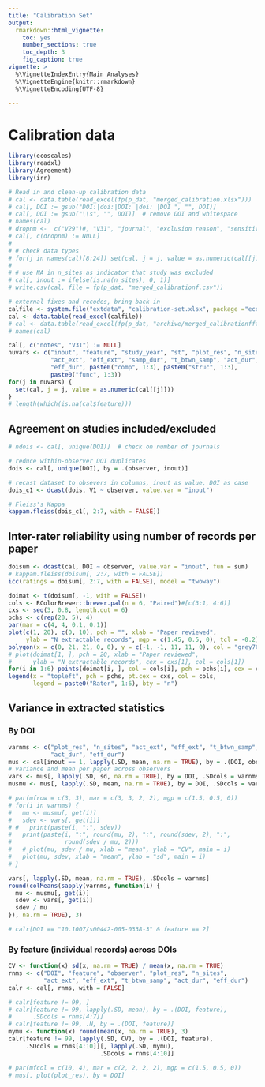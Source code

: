```yaml
---
title: "Calibration Set"
output: 
  rmarkdown::html_vignette:
    toc: yes
    number_sections: true
    toc_depth: 3
    fig_caption: true
vignette: >
  %\VignetteIndexEntry{Main Analyses}
  %\VignetteEngine{knitr::rmarkdown}
  %\VignetteEncoding{UTF-8}

---
```


# Calibration data
```r
library(ecoscales)
library(readxl)
library(Agreement)
library(irr)

```

```r
# Read in and clean-up calibration data
# cal <- data.table(read_excel(fp(p_dat, "merged_calibration.xlsx")))
# cal[, DOI := gsub("DOI:|doi:|DOI: |doi: |DOI ", "", DOI)]
# cal[, DOI := gsub("\\s", "", DOI)]  # remove DOI and whitespace
# names(cal)
# dropnm <-  c("V29")#, "V31", "journal", "exclusion reason", "sensitivity")
# cal[, c(dropnm) := NULL]
# 
# # check data types
# for(j in names(cal)[8:24]) set(cal, j = j, value = as.numeric(cal[[j]]))
# 
# # use NA in n_sites as indicator that study was excluded
# cal[, inout := ifelse(is.na(n_sites), 0, 1)]  
# write.csv(cal, file = fp(p_dat, "merged_calibrationf.csv"))
```

```r
# external fixes and recodes, bring back in
calfile <- system.file("extdata", "calibration-set.xlsx", package ="ecoscales")
cal <- data.table(read_excel(calfile))
# cal <- data.table(read_excel(fp(p_dat, "archive/merged_calibrationffffff.xlsx")))
# names(cal)

cal[, c("notes", "V31") := NULL]
nuvars <- c("inout", "feature", "study_year", "st", "plot_res", "n_sites",
            "act_ext", "eff_ext", "samp_dur", "t_btwn_samp", "act_dur", 
            "eff_dur", paste0("comp", 1:3), paste0("struc", 1:3), 
            paste0("func", 1:3))
for(j in nuvars) {
  set(cal, j = j, value = as.numeric(cal[[j]]))
}
# length(which(is.na(cal$feature)))

```

## Agreement on studies included/excluded
```r
# ndois <- cal[, unique(DOI)]  # check on number of journals

# reduce within-observer DOI duplicates 
dois <- cal[, unique(DOI), by = .(observer, inout)]

# recast dataset to obsevers in columns, inout as value, DOI as case
dois_c1 <- dcast(dois, V1 ~ observer, value.var = "inout")

# Fleiss's Kappa
kappam.fleiss(dois_c1[, 2:7, with = FALSE])
```

## Inter-rater reliability using number of records per paper
```r
doisum <- dcast(cal, DOI ~ observer, value.var = "inout", fun = sum)
# kappam.fleiss(doisum[, 2:7, with = FALSE])
icc(ratings = doisum[, 2:7, with = FALSE], model = "twoway")

```

```r
doimat <- t(doisum[, -1, with = FALSE])
cols <- RColorBrewer::brewer.pal(n = 6, "Paired")#[c(3:1, 4:6)]
cxs <- seq(3, 0.8, length.out = 6)
pchs <- c(rep(20, 5), 4)
par(mar = c(4, 4, 0.1, 0.1))
plot(c(1, 20), c(0, 10), pch = "", xlab = "Paper reviewed", 
     ylab = "N extractable records", mgp = c(1.45, 0.5, 0), tcl = -0.2)
polygon(x = c(0, 21, 21, 0, 0), y = c(-1, -1, 11, 11, 0), col = "grey70")
# plot(doimat[1, ], pch = 20, xlab = "Paper reviewed", 
#      ylab = "N extractable records", cex = cxs[1], col = cols[1])
for(i in 1:6) points(doimat[i, ], col = cols[i], pch = pchs[i], cex = cxs[i])
legend(x = "topleft", pch = pchs, pt.cex = cxs, col = cols, 
       legend = paste0("Rater", 1:6), bty = "n")

```

## Variance in extracted statistics
### By DOI
```r
varnms <- c("plot_res", "n_sites", "act_ext", "eff_ext", "t_btwn_samp", 
            "act_dur", "eff_dur")
mus <- cal[inout == 1, lapply(.SD, mean, na.rm = TRUE), by = .(DOI, observer),             .SDcols = varnms]  # mean variable val per paper per observer
# variance and mean per paper across observers
vars <- mus[, lapply(.SD, sd, na.rm = TRUE), by = DOI, .SDcols = varnms] 
musmu <- mus[, lapply(.SD, mean, na.rm = TRUE), by = DOI, .SDcols = varnms]

# par(mfrow = c(3, 3), mar = c(3, 3, 2, 2), mgp = c(1.5, 0.5, 0))
# for(i in varnms) {
#   mu <- musmu[, get(i)]
#   sdev <- vars[, get(i)]
# #   print(paste(i, ":", sdev))
#   print(paste(i, ":", round(mu, 2), ":", round(sdev, 2), ":", 
#               round(sdev / mu, 2)))
#   # plot(mu, sdev / mu, xlab = "mean", ylab = "CV", main = i)
#   plot(mu, sdev, xlab = "mean", ylab = "sd", main = i)
# }

vars[, lapply(.SD, mean, na.rm = TRUE), .SDcols = varnms]
round(colMeans(sapply(varnms, function(i) {
  mu <- musmu[, get(i)]
  sdev <- vars[, get(i)]
  sdev / mu
}), na.rm = TRUE), 3)

# calr[DOI == "10.1007/s00442-005-0338-3" & feature == 2]
```


### By feature (individual records) across DOIs
```r
CV <- function(x) sd(x, na.rm = TRUE) / mean(x, na.rm = TRUE)
rnms <- c("DOI", "feature", "observer", "plot_res", "n_sites", 
          "act_ext", "eff_ext", "t_btwn_samp", "act_dur", "eff_dur")
calr <- cal[, rnms, with = FALSE]

# calr[feature != 99, ]
# calr[feature != 99, lapply(.SD, mean), by = .(DOI, feature), 
#      .SDcols = rnms[4:7]]
# calr[feature != 99, .N, by = .(DOI, feature)]
mymu <- function(x) round(mean(x, na.rm = TRUE), 3)
calr[feature != 99, lapply(.SD, CV), by = .(DOI, feature), 
     .SDcols = rnms[4:10]][, lapply(.SD, mymu), 
                          .SDcols = rnms[4:10]]

# par(mfcol = c(10, 4), mar = c(2, 2, 2, 2), mgp = c(1.5, 0.5, 0))
# mus[, plot(plot_res), by = DOI]

```



